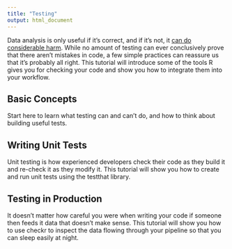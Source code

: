 ```yaml
---
title: "Testing"
output: html_document
---
```


Data analysis is only useful if it's correct, and if it's not, it [can do considerable harm](https://theconversation.com/the-reinhart-rogoff-error-or-how-not-to-excel-at-economics-13646).
While no amount of testing can ever conclusively prove that there aren't mistakes in code, a few simple practices can reassure us that it's probably all right.
This tutorial will introduce some of the tools R gives you for checking your code and show you how to integrate them into your workflow.

## Basic Concepts

Start here to learn what testing can and can't do, and how to think about building useful tests.

## Writing Unit Tests

Unit testing is how experienced developers check their code as they build it and re-check it as they modify it.
This tutorial will show you how to create and run unit tests using the testthat library.

## Testing in Production

It doesn't matter how careful you were when writing your code if someone then feeds it data that doesn't make sense.
This tutorial will show you how to use checkr to inspect the data flowing through your pipeline so that you can sleep easily at night.